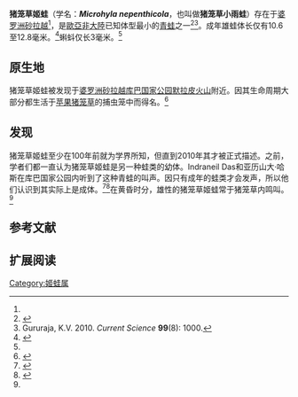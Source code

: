 {{Speciesbox
| genus = Microhyla
| species = nepenthicola
| authority = Das & Haas, 2010
}}

'''猪笼草姬蛙'''（学名：'''''Microhyla nepenthicola'''''，也叫做'''猪笼草小雨蛙'''）存在于[[婆罗洲|婆罗洲]][[砂拉越|砂拉越]]<ref name=das/>，是[[歐亞非大陸|歐亞非大陸]]已知体型最小的[[青蛙|青蛙]]之一<ref>{{cite web| url = http://www.sciencedaily.com/releases/2010/08/100825094915.htm| title = Tiny, New, Pea-Sized Frog Is Old World's Smallest| work = Science Daily| date = 2010-08-25| access-date = 2010-08-26| archive-date = 2021-01-26| archive-url = https://web.archive.org/web/20210126054731/https://www.sciencedaily.com/releases/2010/08/100825094915.htm| dead-url = no}}</ref><ref>Gururaja, K.V. 2010. {{PDFlink|[http://www.ias.ac.in/currsci/25oct2010/1000.pdf Old World’s smallest frog discovered residing in killer plants.]}} ''Current Science'' '''99'''(8): 1000.</ref>。成年雄蛙体长仅有10.6至12.8毫米。<ref name=das>{{Cite journal | author = Das, I. & A. Haas. | year = 2010 | title = New species of ''Microhyla'' from Sarawak: Old World’s smallest frogs crawl out of miniature pitcher plants on Borneo (Amphibia: Anura: Microhylidae) | url = http://www.mapress.com/zootaxa/2010/f/z02571p052f.pdf | journal = Zootaxa | volume = 2571 | issue =  | pages = 37–52 | access-date = 2010-08-26 | archive-date = 2021-04-07 | archive-url = https://web.archive.org/web/20210407200124/https://www.mapress.com/zootaxa/2010/f/z02571p052f.pdf | dead-url = no }}</ref>蝌蚪仅长3毫米。<ref name=post/>

== 原生地 ==
猪笼草姬蛙被发现于[[婆罗洲|婆罗洲]][[砂拉越|砂拉越]][[库巴国家公园|库巴国家公园]][[默拉皮火山|默拉皮火山]]附近。因其生命周期大部分都生活于[[苹果猪笼草|苹果猪笼草]]的捕虫笼中而得名。<ref name=ci>{{cite web|title=''Microhyla nepenthicola'' sp. nov.|url=http://www.conservation.org/explore/discoveries/surveys/amphibians/Pages/Microhyla_nepenthicola.aspx|publisher=[[保護國際|Conservation International]]|accessdate=2010-08-27|archive-date=2010-12-29|archive-url=https://web.archive.org/web/20101229121557/http://www.conservation.org/explore/discoveries/surveys/amphibians/Pages/Microhyla_nepenthicola.aspx|dead-url=no}}</ref>

== 发现 ==
猪笼草姬蛙至少在100年前就为学界所知，但直到2010年其才被正式描述。之前，学者们都一直认为猪笼草姬蛙是另一种蛙类的幼体。Indraneil Das和亚历山大·哈斯{{small|（Alexander Haas）}}在库巴国家公园内听到了这种青蛙的叫声。因只有成年的蛙类才会发声，所以他们认识到其实际上是成体。<ref name=post>{{cite news|title=World's smallest frog is size of a pea|url=http://www.nypost.com/p/news/international/world_smallest_frog_is_size_of_pea_TcyMF7UJ11NICeyJm2YGaK|newspaper=[[New_York_Post|New York Post]]|accessdate=2010-08-26|date=2006-08-26|archive-date=2012-10-20|archive-url=https://web.archive.org/web/20121020025927/http://www.nypost.com/p/news/international/world_smallest_frog_is_size_of_pea_TcyMF7UJ11NICeyJm2YGaK|dead-url=no}}</ref><ref name=aol>{{cite web|title=Scientists Discover Pea-Sized Frog in Borneo|author=Muessig, Ben|url=http://www.aolnews.com/weird-news/article/scientists-discover-pea-sized-frog-in-borneo/19609590?icid=main%7Cmain%7Cdl1%7Csec1_lnk3%7C166349|publisher=[[美国在线|AOL]]|accessdate=2010-08-26}}</ref>在黄昏时分，雄性的猪笼草姬蛙常于猪笼草内鸣叫。<ref name=ci/>

==参考文献==
{{reflist|2}}

== 扩展阅读 ==
{{refbegin}}
{{wikispecies-inline|Microhyla nepenthicola|猪笼草姬蛙}}
{{refend}}
{{Taxonbar|from=Q18604556}}

[[Category:姬蛙属|Category:姬蛙属]]